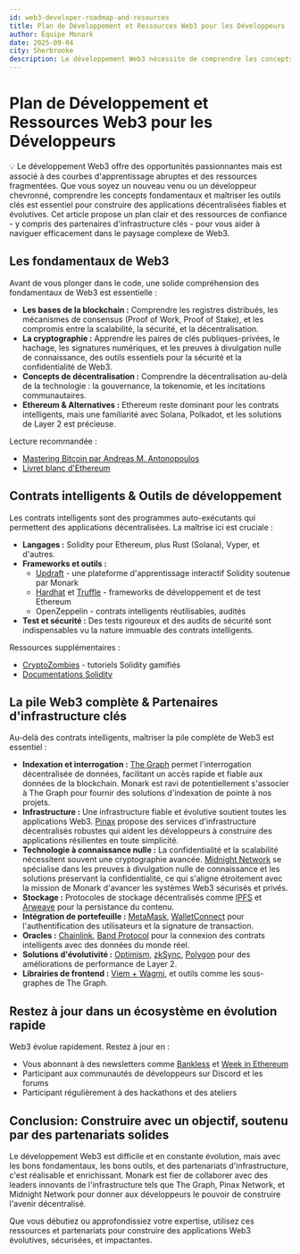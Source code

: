 ```yaml
---
id: web3-developer-roadmap-and-resources
title: Plan de Développement et Ressources Web3 pour les Développeurs
author: Équipe Monark
date: 2025-09-04
city: Sherbrooke
description: Le développement Web3 nécessite de comprendre les concepts clés tels que la blockchain et la cryptographie. Les outils clés pour la construction incluent des langages tels que Solidity, des frameworks tels que Hardhat, et des partenaires d'infrastructure comme The Graph pour les données, Pinax pour l'hébergement, et Midnight Network pour la confidentialité.
---
```


# Plan de Développement et Ressources Web3 pour les Développeurs

<aside>
💡
Le développement Web3 offre des opportunités passionnantes mais est associé à des courbes d'apprentissage abruptes et des ressources fragmentées. Que vous soyez un nouveau venu ou un développeur chevronné, comprendre les concepts fondamentaux et maîtriser les outils clés est essentiel pour construire des applications décentralisées fiables et évolutives. Cet article propose un plan clair et des ressources de confiance - y ​​compris des partenaires d'infrastructure clés - pour vous aider à naviguer efficacement dans le paysage complexe de Web3.

</aside>

## Les fondamentaux de Web3

Avant de vous plonger dans le code, une solide compréhension des fondamentaux de Web3 est essentielle :

- **Les bases de la blockchain :** Comprendre les registres distribués, les mécanismes de consensus (Proof of Work, Proof of Stake), et les compromis entre la scalabilité, la sécurité, et la décentralisation.
- **La cryptographie :** Apprendre les paires de clés publiques-privées, le hachage, les signatures numériques, et les preuves à divulgation nulle de connaissance, des outils essentiels pour la sécurité et la confidentialité de Web3.
- **Concepts de décentralisation :** Comprendre la décentralisation au-delà de la technologie : la gouvernance, la tokenomie, et les incitations communautaires.
- **Ethereum & Alternatives :** Ethereum reste dominant pour les contrats intelligents, mais une familiarité avec Solana, Polkadot, et les solutions de Layer 2 est précieuse.

Lecture recommandée :

- [Mastering Bitcoin par Andreas M. Antonopoulos](https://github.com/bitcoinbook/bitcoinbook)
- [Livret blanc d'Ethereum](https://ethereum.org/whitepaper/)

## Contrats intelligents & Outils de développement

Les contrats intelligents sont des programmes auto-exécutants qui permettent des applications décentralisées. La maîtrise ici est cruciale :

- **Langages :** Solidity pour Ethereum, plus Rust (Solana), Vyper, et d'autres.
- **Frameworks et outils :**
    - [Updraft](https://updraft.cyfrin.io/) - une plateforme d'apprentissage interactif Solidity soutenue par Monark
    - [Hardhat](https://hardhat.org/) et [Truffle](https://www.trufflesuite.com/) - frameworks de développement et de test Ethereum
    - OpenZeppelin - contrats intelligents réutilisables, audités
- **Test et sécurité :** Des tests rigoureux et des audits de sécurité sont indispensables vu la nature immuable des contrats intelligents.

Ressources supplémentaires :

- [CryptoZombies](https://cryptozombies.io/) - tutoriels Solidity gamifiés
- [Documentations Solidity](https://docs.soliditylang.org/en/v0.8.30/)

## La pile Web3 complète & Partenaires d'infrastructure clés

Au-delà des contrats intelligents, maîtriser la pile complète de Web3 est essentiel :

- **Indexation et interrogation :** [The Graph](https://thegraph.com/) permet l'interrogation décentralisée de données, facilitant un accès rapide et fiable aux données de la blockchain. Monark est ravi de potentiellement s'associer à The Graph pour fournir des solutions d'indexation de pointe à nos projets.
- **Infrastructure :** Une infrastructure fiable et évolutive soutient toutes les applications Web3. [Pinax](https://pinax.network/) propose des services d'infrastructure décentralisés robustes qui aident les développeurs à construire des applications résilientes en toute simplicité.
- **Technologie à connaissance nulle :** La confidentialité et la scalabilité nécessitent souvent une cryptographie avancée. [Midnight Network](https://midnightnetwork.io/) se spécialise dans les preuves à divulgation nulle de connaissance et les solutions préservant la confidentialité, ce qui s'aligne étroitement avec la mission de Monark d'avancer les systèmes Web3 sécurisés et privés.
- **Stockage :** Protocoles de stockage décentralisés comme [IPFS](https://docs.filecoin.io/basics/how-storage-works/filecoin-and-ipfs) et [Arweave](https://arweave.org/) pour la persistance du contenu.
- **Intégration de portefeuille :** [MetaMask](https://metamask.io/), [WalletConnect](https://walletconnect.network/) pour l'authentification des utilisateurs et la signature de transaction.
- **Oracles :** [Chainlink](https://chain.link/), [Band Protocol](https://www.bandprotocol.com/) pour la connexion des contrats intelligents avec des données du monde réel.
- **Solutions d'évolutivité :** [Optimism](https://www.optimism.io/), [zkSync](https://www.zksync.io/), [Polygon](https://polygon.technology/) pour des améliorations de performance de Layer 2.
- **Librairies de frontend :** [Viem + Wagmi](https://viem.sh/), et outils comme les sous-graphes de The Graph.

## Restez à jour dans un écosystème en évolution rapide

Web3 évolue rapidement. Restez à jour en :

- Vous abonnant à des newsletters comme [Bankless](https://www.bankless.com/newsletters) et [Week in Ethereum](https://weekinethereumnews.com/)
- Participant aux communautés de développeurs sur Discord et les forums
- Participant régulièrement à des hackathons et des ateliers

## Conclusion: Construire avec un objectif, soutenu par des partenariats solides

Le développement Web3 est difficile et en constante évolution, mais avec les bons fondamentaux, les bons outils, et des partenariats d'infrastructure, c'est réalisable et enrichissant. Monark est fier de collaborer avec des leaders innovants de l'infrastructure tels que The Graph, Pinax Network, et Midnight Network pour donner aux développeurs le pouvoir de construire l'avenir décentralisé.

Que vous débutiez ou approfondissiez votre expertise, utilisez ces ressources et partenariats pour construire des applications Web3 évolutives, sécurisées, et impactantes.